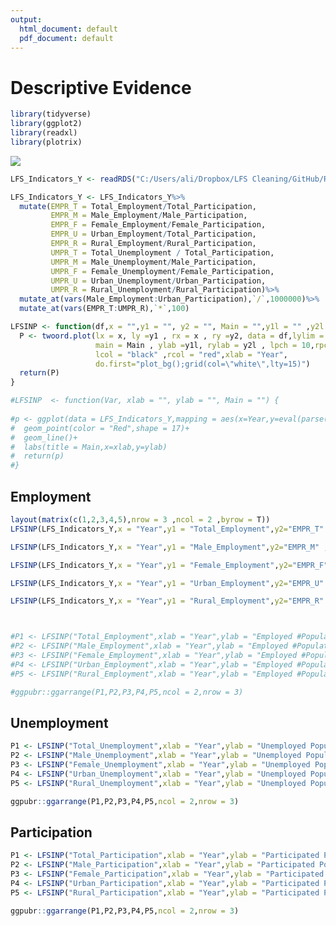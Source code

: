 ```yaml
---
output:
  html_document: default
  pdf_document: default
---
```

# Descriptive Evidence


```r
library(tidyverse)
library(ggplot2)
library(readxl)
library(plotrix)

```


![](C:/Users/ali/Dropbox/LFS Cleaning/GitHub/RMarkDown/Figures/Employment Status.svg)

```r
LFS_Indicators_Y <- readRDS("C:/Users/ali/Dropbox/LFS Cleaning/GitHub/R Codes/Consistency/LFS_Indicators_Y.RDS")

LFS_Indicators_Y <- LFS_Indicators_Y%>%
  mutate(EMPR_T = Total_Employment/Total_Participation,
         EMPR_M = Male_Employment/Male_Participation,
         EMPR_F = Female_Employment/Female_Participation,
         EMPR_U = Urban_Employment/Total_Participation,
         EMPR_R = Rural_Employment/Rural_Participation,
         UMPR_T = Total_Unemployment / Total_Participation,
         UMPR_M = Male_Unemployment/Male_Participation,
         UMPR_F = Female_Unemployment/Female_Participation,
         UMPR_U = Urban_Unemployment/Urban_Participation,
         UMPR_R = Rural_Unemployment/Rural_Participation)%>%
  mutate_at(vars(Male_Employment:Urban_Participation),`/`,1000000)%>%
  mutate_at(vars(EMPR_T:UMPR_R),`*`,100)

LFSINP <- function(df,x = "",y1 = "", y2 = "", Main = "",y1l = "" ,y2l = "",y1lim =NULL ){
  P <- twoord.plot(lx = x, ly =y1 , rx = x , ry =y2, data = df,lylim = y1lim,
                   main = Main , ylab =y1l, rylab = y2l , lpch = 10,rpch = 10,
                   lcol = "black" ,rcol = "red",xlab = "Year",
                   do.first="plot_bg();grid(col=\"white\",lty=15)")
  return(P)
}

#LFSINP  <- function(Var, xlab = "", ylab = "", Main = "") {
  
#p <- ggplot(data = LFS_Indicators_Y,mapping = aes(x=Year,y=eval(parse(text =Var #))/1000000))+
#  geom_point(color = "Red",shape = 17)+
#  geom_line()+
#  labs(title = Main,x=xlab,y=ylab)
#  return(p)
#}
```

## Employment

```r
layout(matrix(c(1,2,3,4,5),nrow = 3 ,ncol = 2 ,byrow = T))
LFSINP(LFS_Indicators_Y,x = "Year",y1 = "Total_Employment",y2="EMPR_T" ,Main = "Total Employment",y1l = "Employed Pop (Million)",y2l = "Employment rate (%)",y1lim = c(20.5,24.5))

LFSINP(LFS_Indicators_Y,x = "Year",y1 = "Male_Employment",y2="EMPR_M" ,Main = "Total Employment",y1l = "Employed Pop (Million)",y2l = "Employment rate (%)",y1lim = c(16.5,20))

LFSINP(LFS_Indicators_Y,x = "Year",y1 = "Female_Employment",y2="EMPR_F" ,Main = "Total Employment",y1l = "Employed Pop (Million)",y2l = "Employment rate (%)",y1lim = c(3,4.5))

LFSINP(LFS_Indicators_Y,x = "Year",y1 = "Urban_Employment",y2="EMPR_U" ,Main = "Total Employment",y1l = "Employed Pop (Million)",y2l = "Employment rate (%)",y1lim = c(13.2,17.9))

LFSINP(LFS_Indicators_Y,x = "Year",y1 = "Rural_Employment",y2="EMPR_R" ,Main = "Total Employment",y1l = "Employed Pop (Million)",y2l = "Employment rate (%)",y1lim = c(6.1,7.4))



#P1 <- LFSINP("Total_Employment",xlab = "Year",ylab = "Employed #Population",Main = "Total Employment")
#P2 <- LFSINP("Male_Employment",xlab = "Year",ylab = "Employed #Population",Main = "Male Employment")
#P3 <- LFSINP("Female_Employment",xlab = "Year",ylab = "Employed #Population",Main = "Female Employment")
#P4 <- LFSINP("Urban_Employment",xlab = "Year",ylab = "Employed #Population",Main = "Urban Employment")
#P5 <- LFSINP("Rural_Employment",xlab = "Year",ylab = "Employed #Population",Main = "Rural Employment")

#ggpubr::ggarrange(P1,P2,P3,P4,P5,ncol = 2,nrow = 3)

```

## Unemployment

```r
P1 <- LFSINP("Total_Unemployment",xlab = "Year",ylab = "Unemployed Population",Main = "Total Unemployment")
P2 <- LFSINP("Male_Unemployment",xlab = "Year",ylab = "Unemployed Population",Main = "Male Unemployment")
P3 <- LFSINP("Female_Unemployment",xlab = "Year",ylab = "Unemployed Population",Main = "Female Unemployment")
P4 <- LFSINP("Urban_Unemployment",xlab = "Year",ylab = "Unemployed Population",Main = "Urban Unemployment")
P5 <- LFSINP("Rural_Unemployment",xlab = "Year",ylab = "Unemployed Population",Main = "Rural Unemployment")

ggpubr::ggarrange(P1,P2,P3,P4,P5,ncol = 2,nrow = 3)
```

## Participation

```r
P1 <- LFSINP("Total_Participation",xlab = "Year",ylab = "Participated Population",Main = "Total Participation")
P2 <- LFSINP("Male_Participation",xlab = "Year",ylab = "Participated Population",Main = "Male Participation")
P3 <- LFSINP("Female_Participation",xlab = "Year",ylab = "Participated Population",Main = "Female Participation")
P4 <- LFSINP("Urban_Participation",xlab = "Year",ylab = "Participated Population",Main = "Urban Participation")
P5 <- LFSINP("Rural_Participation",xlab = "Year",ylab = "Participated Population",Main = "Rural Participation")

ggpubr::ggarrange(P1,P2,P3,P4,P5,ncol = 2,nrow = 3)
```

